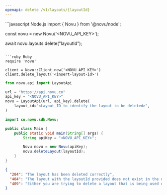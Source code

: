 ```yaml
---
openapi: delete /v1/layouts/{layoutId}
---
```



<ApikeyWarning />

<RequestExample>
```javascript Node.js
import { Novu } from '@novu/node';

const novu = new Novu('<NOVU_API_KEY>');

await novu.layouts.delete("layoutId");

````

```ruby Ruby
require 'novu'

client = Novu::Client.new('<NOVU_API_KEY>')
client.delete_layout('<insert-layout-id>')
````

```python Python
from novu.api import LayoutApi

url = "https://api.novu.co"
api_key = "<NOVU_API_KEY>"
novu = LayoutApi(url, api_key).delete(
    layout_id="<Layout_ID to identify the layout to be deleted>",
)
```

```java Java
import co.novu.sdk.Novu;

public class Main {
    public static void main(String[] args) {
        String apiKey = "<NOVU_API_KEY>";

        Novu novu = new Novu(apiKey);
        novu.deleteLayout(layoutId);
    }
}
```

</RequestExample>

<ResponseExample>

```json Response
{
  "204": "The layout has been deleted correctly",
  "404": "The layout with the layoutId provided does not exist in the database so it can not be deleted.",
  "409": "Either you are trying to delete a layout that is being used or a layout that is the default in the environment."
}
```

</ResponseExample>
